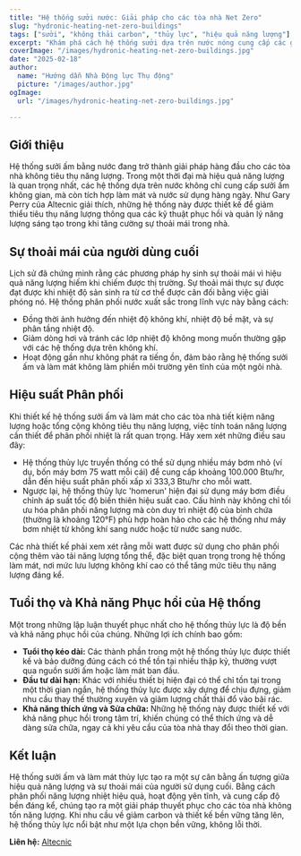 ```yaml
---
title: "Hệ thống sưởi nước: Giải pháp cho các tòa nhà Net Zero"
slug: "hydronic-heating-net-zero-buildings"
tags: ["sưởi", "không thải carbon", "thủy lực", "hiệu quả năng lượng"]
excerpt: "Khám phá cách hệ thống sưởi dựa trên nước nóng cung cấp các giải pháp hiệu quả cho các tòa nhà không tạo ra lượng carbon thải ra môi trường trong khi vẫn duy trì mức độ thoải mái vượt trội."
coverImage: "/images/hydronic-heating-net-zero-buildings.jpg"
date: "2025-02-18"
author:
  name: "Hướng dẫn Nhà Động lực Thụ động"
  picture: "/images/author.jpg"
ogImage:
  url: "/images/hydronic-heating-net-zero-buildings.jpg"

---
```

## Giới thiệu

Hệ thống sưởi ấm bằng nước đang trở thành giải pháp hàng đầu cho các tòa nhà không tiêu thụ năng lượng. Trong một thời đại mà hiệu quả năng lượng là quan trọng nhất, các hệ thống dựa trên nước không chỉ cung cấp sưởi ấm không gian, mà còn tích hợp làm mát và nước sử dụng hàng ngày. Như Gary Perry của Altecnic giải thích, những hệ thống này được thiết kế để giảm thiểu tiêu thụ năng lượng thông qua các kỹ thuật phục hồi và quản lý năng lượng sáng tạo trong khi tăng cường sự thoải mái trong nhà.

## Sự thoải mái của người dùng cuối

Lịch sử đã chứng minh rằng các phương pháp hy sinh sự thoải mái vì hiệu quả năng lượng hiếm khi chiếm được thị trường. Sự thoải mái thực sự được đạt được khi nhiệt độ sản sinh ra từ cơ thể được cân đối bằng việc giải phóng nó. Hệ thống phân phối nước xuất sắc trong lĩnh vực này bằng cách:

- Đồng thời ảnh hưởng đến nhiệt độ không khí, nhiệt độ bề mặt, và sự phân tầng nhiệt độ.
- Giảm dòng hơi và tránh các lớp nhiệt độ không mong muốn thường gặp với các hệ thống dựa trên không khí.
- Hoạt động gần như không phát ra tiếng ồn, đảm bảo rằng hệ thống sưởi ấm và làm mát không làm phiền môi trường yên tĩnh của một ngôi nhà.
## Hiệu suất Phân phối

Khi thiết kế hệ thống sưởi ấm và làm mát cho các tòa nhà tiết kiệm năng lượng hoặc tổng cộng không tiêu thụ năng lượng, việc tính toán năng lượng cần thiết để phân phối nhiệt là rất quan trọng. Hãy xem xét những điều sau đây:

- Hệ thống thủy lực truyền thống có thể sử dụng nhiều máy bơm nhỏ (ví dụ, bốn máy bơm 75 watt mỗi cái) để cung cấp khoảng 100.000 Btu/hr, dẫn đến hiệu suất phân phối xấp xỉ 333,3 Btu/hr cho mỗi watt.
- Ngược lại, hệ thống thủy lực 'homerun' hiện đại sử dụng máy bơm điều chỉnh áp suất tốc độ biến thiên hiệu suất cao. Cấu hình này không chỉ tối ưu hóa phân phối năng lượng mà còn duy trì nhiệt độ của bình chứa (thường là khoảng 120°F) phù hợp hoàn hảo cho các hệ thống như máy bơm nhiệt từ không khí sang nước hoặc từ nước sang nước.

Các nhà thiết kế phải xem xét rằng mỗi watt được sử dụng cho phân phối cộng thêm vào tải năng lượng tổng thể, đặc biệt quan trọng trong hệ thống làm mát, nơi mức lưu lượng không khí cao có thể tăng mức tiêu thụ năng lượng đáng kể.
## Tuổi thọ và Khả năng Phục hồi của Hệ thống

Một trong những lập luận thuyết phục nhất cho hệ thống thủy lực là độ bền và khả năng phục hồi của chúng. Những lợi ích chính bao gồm:

- **Tuổi thọ kéo dài:** Các thành phần trong một hệ thống thủy lực được thiết kế và bảo dưỡng đúng cách có thể tồn tại nhiều thập kỷ, thường vượt qua nguồn sưởi ấm hoặc làm mát ban đầu.
- **Đầu tư dài hạn:** Khác với nhiều thiết bị hiện đại có thể chỉ tồn tại trong một thời gian ngắn, hệ thống thủy lực được xây dựng để chịu đựng, giảm nhu cầu thay thế thường xuyên và giảm lượng chất thải đổ vào bãi rác.
- **Khả năng thích ứng và Sửa chữa:** Những hệ thống này được thiết kế với khả năng phục hồi trong tâm trí, khiến chúng có thể thích ứng và dễ dàng sửa chữa, ngay cả khi yêu cầu của tòa nhà thay đổi theo thời gian.

## Kết luận

Hệ thống sưởi ấm và làm mát thủy lực tạo ra một sự cân bằng ấn tượng giữa hiệu quả năng lượng và sự thoải mái của người sử dụng cuối. Bằng cách phân phối năng lượng nhiệt hiệu quả, hoạt động yên tĩnh, và cung cấp độ bền đáng kể, chúng tạo ra một giải pháp thuyết phục cho các tòa nhà không tốn năng lượng. Khi nhu cầu về giảm carbon và thiết kế bền vững tăng lên, hệ thống thủy lực nổi bật như một lựa chọn bền vững, không lỗi thời.

**Liên hệ:** [Altecnic](https://www.altecnic.co.uk)
